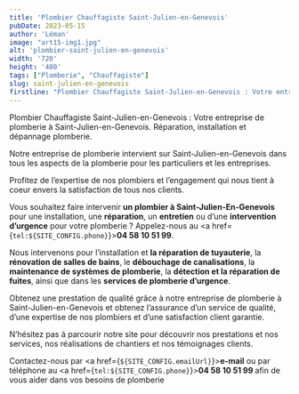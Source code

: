 ```yaml
---
title: 'Plombier Chauffagiste Saint-Julien-en-Genevois'
pubDate: 2023-05-15
author: 'Léman'
image: "art15-img1.jpg"
alt: 'plombier-saint-julien-en-genevois'
width: '720'
height: '480'
tags: ["Plomberie", "Chauffagiste"]
slug: saint-julien-en-genevois
firstline: "Plombier Chauffagiste Saint-Julien-en-Genevois : Votre entreprise de plomberie à Saint-Julien-en-Genevois. Réparation, installation et dépannage plomberie."
---
```


<div class="flex justify-center items-center">
  <p class="text-center">
    Plombier Chauffagiste Saint-Julien-en-Genevois : Votre entreprise de plomberie à Saint-Julien-en-Genevois. Réparation, installation et dépannage plomberie.
  </p>
</div>

<div class="bg-gray-100">
Notre entreprise de plomberie intervient sur Saint-Julien-en-Genevois dans tous les aspects de la plomberie pour les particuliers et les entreprises.

Profitez de l’expertise de nos plombiers et l’engagement qui nous tient à coeur envers la satisfaction de tous nos clients.

Vous souhaitez faire intervenir **un plombier à Saint-Julien-En-Genevois** pour une installation, une **réparation**, un **entretien** ou d’une **intervention d’urgence** pour votre plomberie ? Appelez-nous au <a href={`tel:${SITE_CONFIG.phone}`}><strong class="text-blue-400">04 58 10 51 99</strong></a>.

Nous intervenons pour l’installation et **la réparation de tuyauterie**, la **rénovation de salles de bains**, le **débouchage de canalisations**, la **maintenance de systèmes de plomberie**, la **détection et la réparation de fuites**, ainsi que dans les **services de plomberie d’urgence**.

Obtenez une prestation de qualité grâce à notre entreprise de plomberie à Saint-Julien-en-Genevois et obtenez l’assurance d’un service de qualité, d’une expertise de nos plombiers et d’une satisfaction client garantie.

N’hésitez pas à parcourir notre site pour découvrir nos prestations et nos services, nos réalisations de chantiers et nos témoignages clients.

Contactez-nous par <a href={`${SITE_CONFIG.emailUrl}`}><strong class="text-blue-400">e-mail</strong></a> ou par téléphone au 
<a href={`tel:${SITE_CONFIG.phone}`}><strong class="text-blue-400">04 58 10 51 99 </strong></a>afin de vous aider dans vos besoins de plomberie
</div>